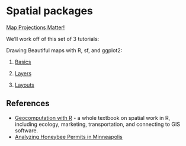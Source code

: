 # Spatial packages

[Map Projections Matter!](https://youtu.be/vVX-PrBRtTY)

We'll work off of this set of 3 tutorials:

Drawing Beautiful maps with R, sf, and ggplot2:

1. [Basics](https://www.r-spatial.org/r/2018/10/25/ggplot2-sf.html)

2. [Layers](https://www.r-spatial.org/r/2018/10/25/ggplot2-sf-2.html)

3. [Layouts](https://www.r-spatial.org/r/2018/10/25/ggplot2-sf-3.html)

## References {- .learn-more}

- [Geocomputation with R](https://bookdown.org/robinlovelace/geocompr/spatial-class.html) - a whole textbook on spatial work in R, including ecology, marketing, transportation, and connecting to GIS software.
- [Analyzing Honeybee Permits in Minneapolis](https://www.katiejolly.io/rladies-spatial/)
